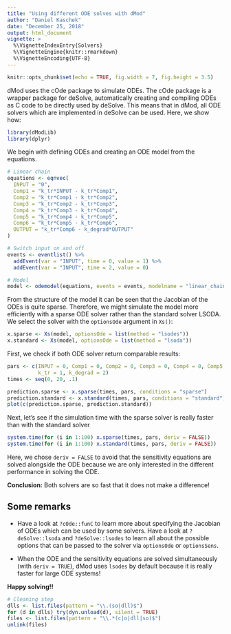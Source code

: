 ```yaml
---
title: "Using different ODE solves with dMod"
author: "Daniel Kaschek"
date: "December 25, 2018"
output: html_document
vignette: >
  %\VignetteIndexEntry{Solvers}
  %\VignetteEngine{knitr::rmarkdown}
  %\VignetteEncoding{UTF-8}
---
```



```r
knitr::opts_chunk$set(echo = TRUE, fig.width = 7, fig.height = 3.5)
```

dMod uses the cOde package to simulate ODEs. The cOde package is a wrapper package for deSolve, automatically creating and compiling ODEs as C code to be directly used by deSolve. This means that in dMod, all ODE solvers which are implemented in deSolve can be used. Here, we show how:

```r

library(dModLib)
library(dplyr)

```

We begin with defining ODEs and creating an ODE model from the equations.

```r
# Linear chain
equations <- eqnvec(
  INPUT = "0",
  Comp1 = "k_tr*INPUT - k_tr*Comp1",
  Comp2 = "k_tr*Comp1 - k_tr*Comp2",
  Comp3 = "k_tr*Comp2 - k_tr*Comp3",
  Comp4 = "k_tr*Comp3 - k_tr*Comp4",
  Comp5 = "k_tr*Comp4 - k_tr*Comp5",
  Comp6 = "k_tr*Comp5 - k_tr*Comp6",
  OUTPUT = "k_tr*Comp6 - k_degrad*OUTPUT"
) 

# Switch input on and off
events <- eventlist() %>% 
  addEvent(var = "INPUT", time = 0, value = 1) %>% 
  addEvent(var = "INPUT", time = 2, value = 0)

# Model
model <- odemodel(equations, events = events, modelname = "linear_chain")


```

From the structure of the model it can be seen that the Jacobian of the ODEs is quite sparse. Therefore, we might simulate the model more efficiently with a sparse ODE solver rather than the standard solver LSODA. We select the solver with the `optionsOde` argument in `Xs()`:

```r
x.sparse <- Xs(model, optionsOde = list(method = "lsodes"))
x.standard <- Xs(model, optionsOde = list(method = "lsoda"))
```

First, we check if both ODE solver return comparable results:

```r

pars <- c(INPUT = 0, Comp1 = 0, Comp2 = 0, Comp3 = 0, Comp4 = 0, Comp5 = 0, Comp6 = 0, OUTPUT = 0, 
          k_tr = 1, k_degrad = 2)
times <- seq(0, 20, .1)

prediction.sparse <- x.sparse(times, pars, conditions = "sparse")
prediction.standard <- x.standard(times, pars, conditions = "standard")
plot(c(prediction.sparse, prediction.standard))

```

Next, let's see if the simulation time with the sparse solver is really faster than with the standard solver

```r
system.time(for (i in 1:100) x.sparse(times, pars, deriv = FALSE))
system.time(for (i in 1:100) x.standard(times, pars, deriv = FALSE))
```

Here, we chose `deriv = FALSE` to avoid that the sensitivity equations are solved alongside the ODE because we are only interested in the different performance in solving the ODE.

**Conclusion:** Both solvers are so fast that it does not make a difference!

## Some remarks

* Have a look at `?cOde::funC` to learn more about specifying the Jacobian of ODEs which can be used by some solvers. Have a look at `?deSolve::lsoda` and `?deSolve::lsodes` to learn all about the possible options that can be passed to the solver via `optionsOde` or `optionsSens`.

* When the ODE and the sensitivity equations are solved simultaneously (with `deriv = TRUE`), dMod uses `lsodes` by default because it is really faster for large ODE systems!

**Happy solving!!**

```r

# Cleaning step
dlls <- list.files(pattern = "\\.(so|dll)$")
for (d in dlls) try(dyn.unload(d), silent = TRUE)
files <- list.files(pattern = "\\.*(c|o|dll|so)$")
unlink(files)

```